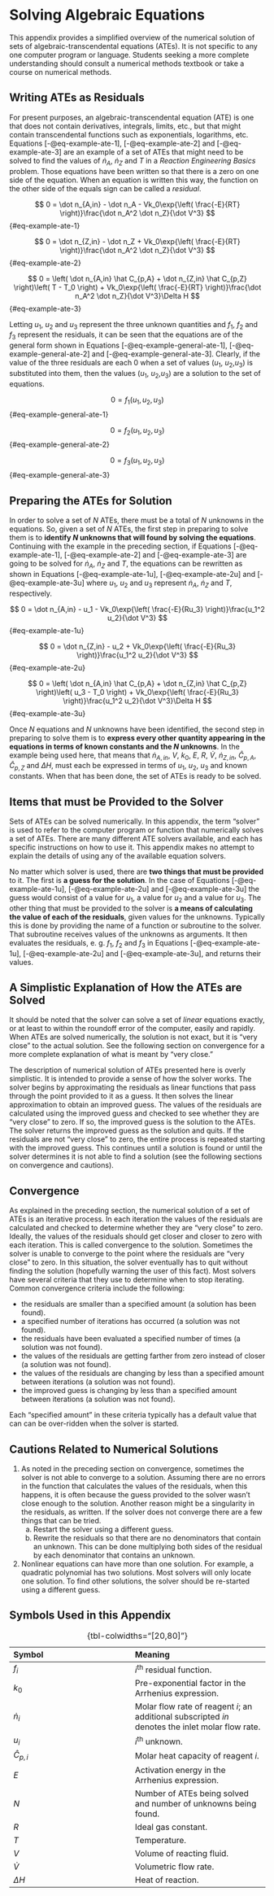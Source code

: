 # Solving Algebraic Equations {#sec-solving-ates}

This appendix provides a simplified overview of the numerical solution of sets of algebraic-transcendental equations (ATEs). It is not specific to any one computer program or language. Students seeking a more complete understanding should consult a numerical methods textbook or take a course on numerical methods.

## Writing ATEs as Residuals

For present purposes, an algebraic-transcendental equation (ATE) is one that does not contain derivatives, integrals, limits, etc., but that might contain transcendental functions such as exponentials, logarithms, etc. Equations [-@eq-example-ate-1], [-@eq-example-ate-2] and [-@eq-example-ate-3] are an example of a set of ATEs that might need to be solved to find the values of $\dot n_A$, $\dot n_Z$ and $T$ in a *Reaction Engineering Basics* problem. Those equations have been written so that there is a zero on one side of the equation. When an equation is written this way, the function on the other side of the equals sign can be called a *residual*.

$$
0 = \dot n_{A,in} - \dot n_A - Vk_0\exp{\left(  \frac{-E}{RT} \right)}\frac{\dot n_A^2 \dot n_Z}{\dot V^3}
$$ {#eq-example-ate-1}

$$
0 = \dot n_{Z,in} - \dot n_Z + Vk_0\exp{\left(  \frac{-E}{RT} \right)}\frac{\dot n_A^2 \dot n_Z}{\dot V^3}
$$ {#eq-example-ate-2}

$$
0 = \left( \dot n_{A,in} \hat C_{p,A} + \dot n_{Z,in} \hat C_{p,Z} \right)\left(  T - T_0 \right) + Vk_0\exp{\left(  \frac{-E}{RT} \right)}\frac{\dot n_A^2 \dot n_Z}{\dot V^3}\Delta H
$$ {#eq-example-ate-3}

Letting $u_1$, $u_2$ and $u_3$ represent the three unknown quantities and $f_1$, $f_2$ and $f_3$ represent the residuals, it can be seen that the equations are of the general form shown in Equations [-@eq-example-general-ate-1], [-@eq-example-general-ate-2] and [-@eq-example-general-ate-3]. Clearly, if the value of the three residuals are each 0 when a set of values ($u_1$, $u_2$,$u_3$) is substituted into them, then the values ($u_1$, $u_2$,$u_3$) are a solution to the set of equations.

$$
0=f_1\left(  u_1, u_2, u_3 \right)
$$ {#eq-example-general-ate-1}

$$
0=f_2\left(  u_1, u_2, u_3 \right)
$$ {#eq-example-general-ate-2}

$$
0=f_3\left(  u_1, u_2, u_3 \right)
$$ {#eq-example-general-ate-3}

## Preparing the ATEs for Solution

In order to solve a set of $N$ ATEs, there must be a total of $N$ unknowns in the equations. So, given a set of $N$ ATEs, the first step in preparing to solve them is to **identify $N$ unknowns that will found by solving the equations**. Continuing with the example in the preceding section, if Equations [-@eq-example-ate-1], [-@eq-example-ate-2] and [-@eq-example-ate-3] are going to be solved for $\dot n_A$, $\dot n_Z$ and $T$, the equations can be rewritten as shown in Equations [-@eq-example-ate-1u], [-@eq-example-ate-2u] and [-@eq-example-ate-3u] where $u_1$, $u_2$ and $u_3$ represent $\dot n_A$, $\dot n_Z$ and $T$, respectively.

$$
0 = \dot n_{A,in} - u_1 - Vk_0\exp{\left(  \frac{-E}{Ru_3} \right)}\frac{u_1^2 u_2}{\dot V^3}
$$ {#eq-example-ate-1u}

$$
0 = \dot n_{Z,in} - u_2 + Vk_0\exp{\left(  \frac{-E}{Ru_3} \right)}\frac{u_1^2 u_2}{\dot V^3}
$$ {#eq-example-ate-2u}

$$
0 = \left( \dot n_{A,in} \hat C_{p,A} + \dot n_{Z,in} \hat C_{p,Z} \right)\left( u_3 - T_0 \right) + Vk_0\exp{\left(  \frac{-E}{Ru_3} \right)}\frac{u_1^2 u_2}{\dot V^3}\Delta H
$$ {#eq-example-ate-3u}

Once $N$ equations and $N$ unknowns have been identified, the second step in preparing to solve them is to **express every other quantity appearing in the equations in terms of known constants and the $N$ unknowns**. In the example being used here, that means that $\dot n_{A,in}$, $V$, $k_0$, $E$, $R$, $\dot V$, $\dot n_{Z,in}$, $\hat C_{p,A}$, $\hat C_{p,Z}$ and $\Delta H$, must each be expressed in terms of $u_1$, $u_2$, $u_3$ and known constants. When that has been done, the set of ATEs is ready to be solved.

## Items that must be Provided to the Solver

Sets of ATEs can be solved numerically. In this appendix, the term "solver" is used to refer to the computer program or function that numerically solves a set of ATEs. There are many different ATE solvers available, and each has specific instructions on how to use it. This appendix makes no attempt to explain the details of using any of the available equation solvers.

No matter which solver is used, there are **two things that must be provided** to it. The first is **a guess for the solution**. In the case of Equations [-@eq-example-ate-1u], [-@eq-example-ate-2u] and [-@eq-example-ate-3u] the guess would consist of a value for $u_1$, a value for $u_2$ and a value for $u_3$. The other thing that must be provided to the solver is **a means of calculating the value of each of the residuals**, given values for the unknowns. Typically this is done by providing the name of a function or subroutine to the solver. That subroutine receives values of the unknowns as arguments. It then evaluates the residuals, e. g. $f_1$, $f_2$ and $f_3$ in Equations [-@eq-example-ate-1u], [-@eq-example-ate-2u] and [-@eq-example-ate-3u], and returns their values.

## A Simplistic Explanation of How the ATEs are Solved

It should be noted that the solver can solve a set of *linear* equations exactly, or at least to within the roundoff error of the computer, easily and rapidly. When ATEs are solved numerically, the solution is not exact, but it is "very close" to the actual solution. See the following section on convergence for a more complete explanation of what is meant by "very close."

The description of numerical solution of ATEs presented here is overly simplistic. It is intended to provide a sense of how the solver works. The solver begins by approximating the residuals as linear functions that pass through the point provided to it as a guess. It then solves the linear approximation to obtain an improved guess. The values of the residuals are calculated using the improved guess and checked to see whether they are "very close" to zero. If so, the improved guess is the solution to the ATEs. The solver returns the improved guess as the solution and quits. If the residuals are not "very close" to zero, the entire process is repeated starting with the improved guess. This continues until a solution is found or until the solver determines it is not able to find a solution (see the following sections on convergence and cautions).

## Convergence

As explained in the preceding section, the numerical solution of a set of ATEs is an iterative process. In each iteration the values of the residuals are calculated and checked to determine whether they are "very close" to zero. Ideally, the values of the residuals should get closer and closer to zero with each iteration. This is called convergence to the solution. Sometimes the solver is unable to converge to the point where the residuals are "very close" to zero. In this situation, the solver eventually has to quit without finding the solution (hopefully warning the user of this fact). Most solvers have several criteria that they use to determine when to stop iterating. Common convergence criteria include the following:

* the residuals are smaller than a specified amount (a solution has been found).
* a specified number of iterations has occurred (a solution was not found).
* the residuals have been evaluated a specified number of times (a solution was not found).
* the values of the residuals are getting farther from zero instead of closer (a solution was not found).
* the values of the residuals are changing by less than a specified amount between iterations (a solution was not found).
* the improved guess is changing by less than a specified amount between iterations (a solution was not found).

Each "specified amount" in these criteria typically has a default value that can can be over-ridden when the solver is started.

## Cautions Related to Numerical Solutions

1. As noted in the preceding section on convergence, sometimes the solver is not able to converge to a solution. Assuming there are no errors in the function that calculates the values of the residuals, when this happens, it is often because the guess provided to the solver wasn't close enough to the solution. Another reason might be a singularity in the residuals, as written. If the solver does not converge there are a few things that can be tried.
    a. Restart the solver using a different guess.
    b. Rewrite the residuals so that there are no denominators that contain an unknown. This can be done multiplying both sides of the residual by each denominator that contains an unknown.
2. Nonlinear equations can have more than one solution. For example, a quadratic polynomial has two solutions. Most solvers will only locate one solution. To find other solutions, the solver should be re-started using a different guess.

## Symbols Used in this Appendix

| Symbol | Meaning |
|:-------|:--------|
| $f_i$ | $i^{\text{th}}$ residual function. |
| $k_0$ | Pre-exponential factor in the Arrhenius expression. |
| $\dot n_i$ | Molar flow rate of reagent $i$; an additional subscripted $in$ denotes the inlet molar flow rate. |
| $u_i$ | $i^{\text{th}}$ unknown. |
| $\hat C_{p,i}$ | Molar heat capacity of reagent $i$. |
| $E$ | Activation energy in the Arrhenius expression. |
| $N$ | Number of ATEs being solved and number of unknowns being found. |
| $R$ | Ideal gas constant. |
| $T$ | Temperature. | 
| $V$ | Volume of reacting fluid. |
| $\dot V$ | Volumetric flow rate. |
| $\Delta H$ | Heat of reaction. |

: {tbl-colwidths="[20,80]"}
